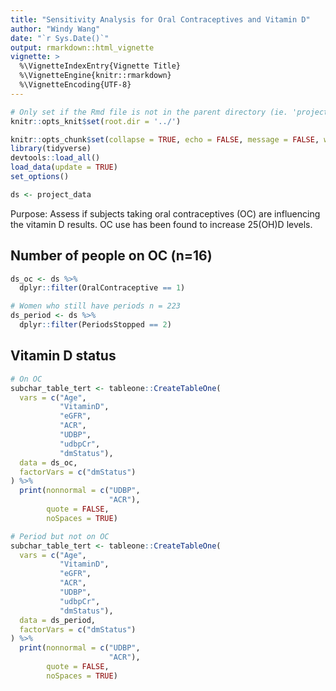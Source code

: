 ```yaml
---
title: "Sensitivity Analysis for Oral Contraceptives and Vitamin D"
author: "Windy Wang"
date: "`r Sys.Date()`"
output: rmarkdown::html_vignette
vignette: >
  %\VignetteIndexEntry{Vignette Title}
  %\VignetteEngine{knitr::rmarkdown}
  %\VignetteEncoding{UTF-8}
---
```


```r

# Only set if the Rmd file is not in the parent directory (ie. 'projectname/')
knitr::opts_knit$set(root.dir = '../')

knitr::opts_chunk$set(collapse = TRUE, echo = FALSE, message = FALSE, warning = FALSE)
library(tidyverse)
devtools::load_all()
load_data(update = TRUE)
set_options()

ds <- project_data
```

Purpose: Assess if subjects taking oral contraceptives (OC) are influencing the vitamin D results. OC use has been found to increase 25(OH)D levels.

## Number of people on OC (n=16)

```r
ds_oc <- ds %>% 
  dplyr::filter(OralContraceptive == 1)

# Women who still have periods n = 223
ds_period <- ds %>% 
  dplyr::filter(PeriodsStopped == 2)
```

## Vitamin D status

```r

# On OC
subchar_table_tert <- tableone::CreateTableOne(
  vars = c("Age",
           "VitaminD",
           "eGFR",
           "ACR",
           "UDBP",
           "udbpCr",
           "dmStatus"),
  data = ds_oc,
  factorVars = c("dmStatus")
) %>% 
  print(nonnormal = c("UDBP",
                      "ACR"),
        quote = FALSE,
        noSpaces = TRUE)

# Period but not on OC
subchar_table_tert <- tableone::CreateTableOne(
  vars = c("Age",
           "VitaminD",
           "eGFR",
           "ACR",
           "UDBP",
           "udbpCr",
           "dmStatus"),
  data = ds_period,
  factorVars = c("dmStatus")
) %>% 
  print(nonnormal = c("UDBP",
                      "ACR"),
        quote = FALSE,
        noSpaces = TRUE)
```

